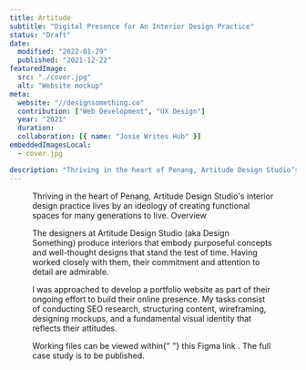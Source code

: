 ```yaml
---
title: Artitude
subtitle: "Digital Presence for An Interior Design Practice"
status: "Draft"
date:
  modified: "2022-01-29"
  published: "2021-12-22"
featuredImage:
  src: "./cover.jpg"
  alt: "Website mockup"
meta:
  website: "//designsomething.co"
  contribution: ["Web Development", "UX Design"]
  year: "2021"
  duration:
  collaboration: [{ name: "Josie Writes Hub" }]
embeddedImagesLocal:
  - cover.jpg

description: "Thriving in the heart of Penang, Artitude Design Studio’s interior design practice lives by an ideology of creating functional spaces for many generations to live."
---
```



<Figure
  alt="Home page (above the fold)"
  image={getImage(props.localImages[0])}
/>

<Grid lg="2" md="1">
  <Col></Col>
  <Col>
    <Display>
      Thriving in the heart of Penang, Artitude Design Studio&apos;s interior
      design practice lives by an ideology of creating functional spaces for
      many generations to live.
    </Display>
  </Col>
</Grid>

<Grid lg="2" md="1">
  <Col align="flex-end">
    <Label transparent>Overview</Label>
  </Col>
  <Col>
    <p>
      The designers at Artitude Design Studio (aka Design Something) produce
      interiors that embody purposeful concepts and well-thought designs that
      stand the test of time. Having worked closely with them, their commitment
      and attention to detail are admirable.
    </p>
    <p>
      I was approached to develop a portfolio website as part of their ongoing
      effort to build their online presence. My tasks consist of conducting SEO
      research, structuring content, wireframing, designing mockups, and a
      fundamental visual identity that reflects their attitudes.
    </p>
    <p>
      Working files can be viewed within{" "}
      <AnimatedAnchor
        href="//www.figma.com/file/bXx6MFGzgm8KwLAelybf41/Artitude?node-id=0%3A1"
        target="_blank"
        rel="noreferrer"
        underlined
      >
        <span>this Figma link</span>
      </AnimatedAnchor>
      . The full case study is to be published.
    </p>
  </Col>
</Grid>
